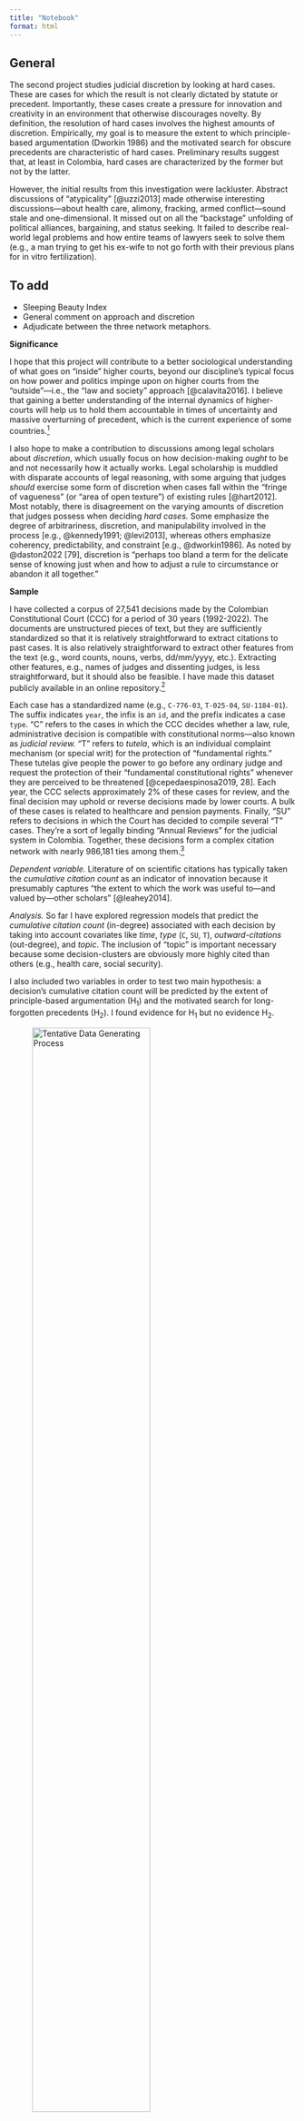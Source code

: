 ```yaml
---
title: "Notebook"
format: html
---
```


## General

The second project studies judicial discretion by looking at hard cases. These are cases for which the result is not clearly dictated by statute or precedent. Importantly, these cases create a pressure for innovation and creativity in an environment that otherwise discourages novelty. By definition, the resolution of hard cases involves the highest amounts of discretion. Empirically, my goal is to measure the extent to which principle-based argumentation (Dworkin 1986) and the motivated search for obscure precedents are characteristic of hard cases. Preliminary results suggest that, at least in Colombia, hard cases are characterized by the former but not by the latter.

However, the initial results from this investigation were lackluster. Abstract discussions of "atypicality" [@uzzi2013] made otherwise interesting discussions---about health care, alimony, fracking, armed conflict---sound stale and one-dimensional. It missed out on all the "backstage" unfolding of political alliances, bargaining, and status seeking. It failed to describe real-world legal problems and how entire teams of lawyers seek to solve them (e.g., a man trying to get his ex-wife to not go forth with their previous plans for in vitro fertilization).

## To add

-   Sleeping Beauty Index
-   General comment on approach and discretion
-   Adjudicate between the three network metaphors.

**Significance**

I hope that this project will contribute to a better sociological understanding of what goes on "inside" higher courts, beyond our discipline's typical focus on how power and politics impinge upon on higher courts from the "outside"---i.e., the "law and society" approach [@calavita2016]. I believe that gaining a better understanding of the internal dynamics of higher-courts will help us to hold them accountable in times of uncertainty and massive overturning of precedent, which is the current experience of some countries.[^1]

[^1]: The emphasis on internal dynamics is increasingly common in some parts of cultural sociology [see @kaufman2004], though perhaps the most famous example of such form of explanation is Kuhn's [-@kuhn2012] account of how the accumulation of anomalous findings drives scientific revolutions.

I also hope to make a contribution to discussions among legal scholars about *discretion*, which usually focus on how decision-making *ought* to be and not necessarily how it actually works. Legal scholarship is muddled with disparate accounts of legal reasoning, with some arguing that judges *should* exercise some form of discretion when cases fall within the "fringe of vagueness" (or "area of open texture") of existing rules [@hart2012]. Most notably, there is disagreement on the varying amounts of discretion that judges possess when deciding *hard cases.* Some emphasize the degree of arbitrariness, discretion, and manipulability involved in the process [e.g., @kennedy1991; @levi2013], whereas others emphasize coherency, predictability, and constraint [e.g., @dworkin1986]. As noted by @daston2022 [79], discretion is "perhaps too bland a term for the delicate sense of knowing just when and how to adjust a rule to circumstance or abandon it all together."

**Sample**

I have collected a corpus of 27,541 decisions made by the Colombian Constitutional Court (CCC) for a period of 30 years (1992-2022). The documents are unstructured pieces of text, but they are sufficiently standardized so that it is relatively straightforward to extract citations to past cases. It is also relatively straightforward to extract other features from the text (e.g., word counts, nouns, verbs, dd/mm/yyyy, etc.). Extracting other features, e.g., names of judges and dissenting judges, is less straightforward, but it should also be feasible. I have made this dataset publicly available in an online repository.[^2]

[^2]: <https://github.com/acastroaraujo/ccc_datos>

Each case has a standardized name (e.g., `C-776-03`, `T-025-04`, `SU-1184-01`). The suffix indicates `year`, the infix is an `id`, and the prefix indicates a case `type`. "C" refers to the cases in which the CCC decides whether a law, rule, administrative decision is compatible with constitutional norms---also known as *judicial review.* "T" refers to *tutela*, which is an individual complaint mechanism (or special writ) for the protection of "fundamental rights." These tutelas give people the power to go before any ordinary judge and request the protection of their "fundamental constitutional rights" whenever they are perceived to be threatened [@cepedaespinosa2019, 28]. Each year, the CCC selects approximately 2% of these cases for review, and the final decision may uphold or reverse decisions made by lower courts. A bulk of these cases is related to healthcare and pension payments. Finally, "SU" refers to decisions in which the Court has decided to compile several "T" cases. They're a sort of legally binding "Annual Reviews" for the judicial system in Colombia. Together, these decisions form a complex citation network with nearly 986,181 ties among them.[^3]

[^3]: Some cases contain multiple citations to previous cases.

*Dependent variable.* Literature of on scientific citations has typically taken the *cumulative citation count* as an indicator of innovation because it presumably captures "the extent to which the work was useful to---and valued by---other scholars" [@leahey2014].

*Analysis.* So far I have explored regression models that predict the *cumulative citation count* (in-degree) associated with each decision by taking into account covariates like *time*, *type* (`C`, `SU`, `T`), *outward-citations* (out-degree), and *topic*. The inclusion of "topic" is important necessary because some decision-clusters are obviously more highly cited than others (e.g., health care, social security).

I also included two variables in order to test two main hypothesis: a decision's cumulative citation count will be predicted by the extent of principle-based argumentation (H~1~) and the motivated search for long-forgotten precedents (H~2~). I found evidence for H~1~ but no evidence H~2~.

![Tentative Data Generating Process](images/dag-innovation.png){#fig-innovation-dag alt="Tentative Data Generating Process" fig-align="center" width="70%"}

*Limitations.* There are two current limitations with the previous analysis. First, the classification of cases into topics has been done on an *ad-hoc* basis. I took the document-term matrix of cases-to-words (excluding citations), then did a singular value decomposition, and then did hierarchical clustering on the 300 more informative dimensions. This form of "document embedding" [@grimmer2022] is commonly known as *latent semantic analysis*, but the additional clustering seems hard to justify.

Second, I have now taken better care of drawing out my assumptions about the data generating process in @fig-innovation-dag. Here, the "**`H`**" variable stands for an unobserved "hardness" variable attributed to all cases. It doesn't seem plausible to exclude the authors (i.e., the CCC's composition). Furthermore, if we take this latent construct seriously, we find ourselves dealing with three previously unnoticed collider variables. One of my hopes is that the interview process will help me figure out a more realistic data-generating process.

**Extra To Do**

To do list:

-   Topic models

Re-rerun the topic models (hopefully less K)

Plot: Add relative size and select topics with the big N to show.

-   Chunks

Search the documents for the chunks

-   Get access to google translate packages

-   Validation

Transitional Justice, Gender, Access to health; Inconstitutional State of Affairs.

-   Read

Kennedy

Taking stock: --------------

I have three networks:

1.  case-to-case network

-   Use this to get measures of "success" \[check\]
-   Use this to get at bridging using the two-mode network trick (transposition, repurposing)
-   Use this to get the CD index \[check\]
-   Use this to get at adumbration or motivated search \[See Sleeping Beauty Index: [https://www.pnas.org/content/112/24/7426\]](https://www.pnas.org/content/112/24/7426])
-   Use this to find communities, which *should* resemble topics. Vilhena et al (2014) use something called the "map equation".

2.  case-to-topics network

-   Use this to get at bridging (transposition, repurposing)
-   Use this to get at atypicality

3.  case-to-chunks network

-   Use this to get at atypicality
-   Use this to get at bridging (transposition, repurposing) \[?\]

Misc. ----------------------

Can I get at bridging by combining topic models with citations? Can I use blockmodeling to find exemplars and other "roles"? For examples, procedural cases should have a "role" of their own because they should be heavily cited across domains...

Where is the variation in the network?

For example, I should be able to show that the CCC relied on some combination of principles when discussing a particular topic in the past (e.g., “gender discrimination”), but that it now relies on some other combination of principles.

Are the atypicallity and cultural holes approaches just versions of the same underlying theme? See Lizardo (2014) Fig. 1. He uses ego-networks that join cultural forms and applies similar measures to the structural hole approach. Egos that join disjointed cultural forms are bridges. The atypicallity approach, on the other hand, focuses on conventional and atypical pairings (or *ties*) between cultural forms (e.g., keywords, journals). Egos that combine in an optimal way conventional and atypical pairings do better for themselves in terms of citations ("success").

As a sanity check: cases that decide procedural issues are prime candidates for being cultural holes.

There's an argument (i.e., the junkyard argument) that at any given time we shouldn't be considering the whole network. Two alternatives: the 2-mode time slice projection vs using some form of decay factor that affects citations that have not been cited in a while.

How to address polisemy? A good argument can be made that larger articles get more cited because there's more risk of polisemy.

Spin offs --------------------

Who are the innovative judges? What are the effects of explicitly synthetic decisions (SU cases)?

## Stuff I removed

The approach I take is very different to the usual "law and society" approach [@calavita2016], which prioritizes the law's entanglement with different forms of inequality (e.g., class, gender, race). These scholars tend to see the law as a reflection (or rationalization) of broader power dynamics. The difference in approach is reminiscent of the opposition between "legal formalism" and "legal realism", which deals with the thorny question of whether law can be differentiated from politics. Formalists emphasize internal dynamics, whereas realists emphasize exogenous dynamics (e.g., electoral politics, public opinion, economics, social movements). This article prioritizes internal dynamics but does not engage in the more difficult question of adjudicating between "formalism" and "realism"---an opposition which @tamanaha2009 argues to be more a caricature than an actual description of how lawyers think about their own practice.

The emphasis on internal dynamics is increasingly common in some parts of cultural sociology [see @kaufman2004], though perhaps the most famous example of such form of explanation is Kuhn's [-@kuhn2012] account of how the accumulation of anomalous findings drives scientific revolutions. With regards to legal reasoning, Arthur Stinchcombe [-@stinchcombe2001] has noted that when sociologists study "formal structures"---e.g., legal reasoning---they either focus on the fact that (1) they seem inconsequential or (2) that they serve some pathological purpose. But this perspective---more common in research that emphasizes external dynamics---"does not have the guts of institutions in it" [@stinchcombe1997, pp. 17]; most people inside organizations are not all that cynical and---for the most part---judges are interested in having legal cases "handled right" (i.e., in conformity with professional standards and norms). In other words, the people who serve as "the guts of institutions" hold organizations accountable to their values.

The argument I'm trying to make is that---beyond the focus on power and politics---it is important to pay attention to the "guts of institutions" as part of a larger explanation of legal change and innovation, which also includes "realist" conceptions of how the law operates. It seems obvious that extra-legal interests and considerations play an important role. But the importance of these extrinsic interests is itself an empirical question. So, by focusing only on the written texts, I'm highlighting the type of internal dynamics that usually get ignored by social science research.

...

Ronald Dworkin [-@dworkin1986] describes the process of legal reasoning with a metaphor that I believe is amenable to network analysis: the *chain novel* as an endogenous mechanism of constraint.

> In this enterprise a group of novelists writes a novel *seriatim*; each novelist in the chain interprets the chapters he has been given in order to write a new chapter, which is then added to what the next novelist receives, and so on. Each has the job of writing his chapter so as to make the novel being constructed the best it can be, and the complexity of this task models the complexity of deciding a hard case under law as integrity.
>
> @dworkin1986 [pp. 229]

...

Note that there seems to be an inverse relation between the number of `T` and `SU` decisions, which makes sense because the whole purpose of `SU` decisions is to consolidate the arguments established by `T` decisions and thus the judges might prioritize one type over the other at different times. The appendix contains a more detailed description of cross-type citations, but it is worth noting that `T` and `SU` decisions are in fact intimately linked: 67% of the outward citations in `SU` decisions target past `T` decisions and that 84% of the inward citations in `SU` decisions come from future `T` decisions.